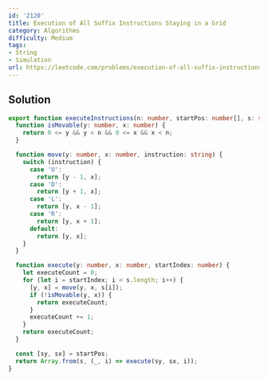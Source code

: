 ```yaml
---
id: '2120'
title: Execution of All Suffix Instructions Staying in a Grid
category: Algorithms
difficulty: Medium
tags:
- String
- Simulation
url: https://leetcode.com/problems/execution-of-all-suffix-instructions-staying-in-a-grid
---
```


## Solution

```typescript filename="solution.ts" copy
export function executeInstructions(n: number, startPos: number[], s: string): number[] {
  function isMovable(y: number, x: number) {
    return 0 <= y && y < n && 0 <= x && x < n;
  }

  function move(y: number, x: number, instruction: string) {
    switch (instruction) {
      case 'U':
        return [y - 1, x];
      case 'D':
        return [y + 1, x];
      case 'L':
        return [y, x - 1];
      case 'R':
        return [y, x + 1];
      default:
        return [y, x];
    }
  }

  function execute(y: number, x: number, startIndex: number) {
    let executeCount = 0;
    for (let i = startIndex; i < s.length; i++) {
      [y, x] = move(y, x, s[i]);
      if (!isMovable(y, x)) {
        return executeCount;
      }
      executeCount += 1;
    }
    return executeCount;
  }

  const [sy, sx] = startPos;
  return Array.from(s, (_, i) => execute(sy, sx, i));
}
```

